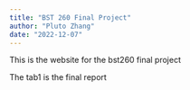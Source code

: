 ```yaml
---
title: "BST 260 Final Project"
author: "Pluto Zhang"
date: "2022-12-07"
---
```


This is the website for the bst260 final project

The tab1 is the final report